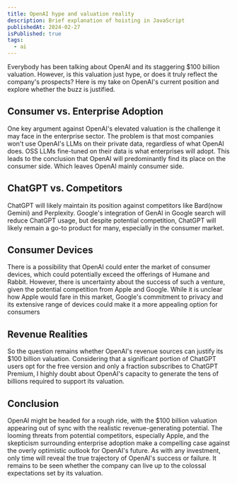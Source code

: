 ```yaml
---
title: OpenAI hype and valuation reality
description: Brief explanation of hoisting in JavaScript
publishedAt: 2024-02-27
isPublished: true
tags:
  - ai
---
```


Everybody has been talking about OpenAI and its staggering $100 billion valuation. However, is this valuation just hype, or does it truly reflect the company's prospects? Here is my take on OpenAI's current position and explore whether the buzz is justified.

## Consumer vs. Enterprise Adoption
One key argument against OpenAI's elevated valuation is the challenge it may face in the enterprise sector. The problem is that most companies won't use OpenAI's LLMs on their private data, regardless of what OpenAI does. OSS LLMs fine-tuned on their data is what enterprises will adopt. This leads to the conclusion that OpenAI will predominantly find its place on the consumer side. Which leaves OpenAI mainly consumer side.

## ChatGPT vs. Competitors
ChatGPT will likely maintain its position against competitors like Bard(now Gemini) and Perplexity. Google's integration of GenAI in Google search will reduce ChatGPT usage, but despite potential competition, ChatGPT will likely remain a go-to product for many, especially in the consumer market.

## Consumer Devices
There is a possibility that OpenAI could enter the market of consumer devices, which could potentially exceed the offerings of Humane and Rabbit. However, there is uncertainty about the success of such a venture, given the potential competition from Apple and Google. While it is unclear how Apple would fare in this market, Google's commitment to privacy and its extensive range of devices could make it a more appealing option for consumers

## Revenue Realities
So the question remains whether OpenAI's revenue sources can justify its $100 billion valuation. Considering that a significant portion of ChatGPT users opt for the free version and only a fraction subscribes to ChatGPT Premium, I highly doubt about OpenAI's capacity to generate the tens of billions required to support its valuation.

## Conclusion
OpenAI might be headed for a rough ride, with the $100 billion valuation appearing out of sync with the realistic revenue-generating potential. The looming threats from potential competitors, especially Apple, and the skepticism surrounding enterprise adoption make a compelling case against the overly optimistic outlook for OpenAI's future. As with any investment, only time will reveal the true trajectory of OpenAI's success or failure. It remains to be seen whether the company can live up to the colossal expectations set by its valuation.
